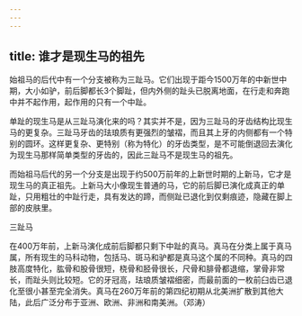 ```yaml
---
---
---
```

title: 谁才是现生马的祖先
---




始祖马的后代中有一个分支被称为三趾马。它们出现于距今1500万年的中新世中期，大小如驴，前后脚都长3个脚趾，但内外侧的趾头已脱离地面，在行走和奔跑中并不起作用，起作用的只有一个中趾。

单趾的现生马是从三趾马演化来的吗？其实并不是，因为三趾马的牙齿结构比现生马的更复杂。三趾马牙齿的珐琅质有更强烈的皱褶，而且其上牙的内侧都有一个特别的圆环。这样更复杂、更特别（称为特化）的牙齿类型，是不可能倒退回去演化为现生马那样简单类型的牙齿的，因此三趾马不是现生马的祖先。

而始祖马后代的另一个分支是出现于约500万前年的上新世时期的上新马，它才是现生马的真正祖先。上新马大小像现生普通的马，它的前后脚已演化成真正的单趾，只用粗壮的中趾行走，具有发达的蹄，而侧趾已退化到仅剩痕迹，隐藏在脚上部的皮肤里。

三趾马



在400万年前，上新马演化成前后脚都只剩下中趾的真马。真马在分类上属于真马属，所有现生的马科动物，包括马、斑马和驴都是真马这个属的不同种。真马的四肢高度特化，肱骨和股骨很短，桡骨和胫骨很长，尺骨和腓骨都退缩，掌骨非常长，而趾头则比较短。它的牙冠高，珐琅质皱褶细密，而最前面的一枚前臼齿已退化至很小甚至完全消失。真马在260万年前的第四纪初期从北美洲扩散到其他大陆，此后广泛分布于亚洲、欧洲、非洲和南美洲。（邓涛）